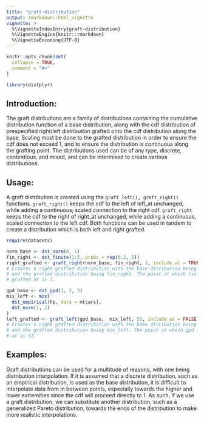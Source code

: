 ```yaml
---
title: "graft-distribution"
output: rmarkdown::html_vignette
vignette: >
  %\VignetteIndexEntry{graft-distribution}
  %\VignetteEngine{knitr::rmarkdown}
  %\VignetteEncoding{UTF-8}
---
```


```r
knitr::opts_chunk$set(
  collapse = TRUE,
  comment = "#>"
)
```

```r
library(distplyr)
```

## Introduction:
The graft distributions are a family of distributions containing the cumulative distribution function of a base distribution, along with the cdf distribution of prespecified right/left distribution grafted onto the cdf distribution along the base. Scaling must be done to the grafted distribution in order to ensure the cdf does not exceed 1, and to ensure the distribution is continuous along the grafting point. The distributions used can be of any type, discrete, contentious, and mixed, and can be intermixed to create various distributions.
	
## Usage:
A graft distribution is created using the `graft_left(), graft_right()` functions. `graft_right()` keeps the cdf to the left of left_at unchanged, while adding a continuous, scaled connection to the right cdf. `graft_right` keeps the cdf to the right of right_at unchanged, while adding a continuous, scaled connection to the left cdf. Both functions can be used in tandem to create a distribution which is both left and right grafted.

```r
require(datasets)

norm_base <- dst_norm(0, 1)
fin_right <- dst_finite(1:5, probs = rep(0.2, 5))
right_grafted <- graft_right(norm_base, fin_right, 1, include_at = TRUE)
# Creates a right grafted distribution with the base ditribution being norm_base,
# and the grafted distribution being fin_right. The point at which fin_right is 
# grafted at is 1.

gpd_base <- dst_gpd(1, 2, 3)
mix_left <- mix(
  dst_empirical(hp, data = mtcars),
  dst_norm(1, 2)
)
left_grafted <- graft_left(gpd_base,  mix_left, 52, include_at = FALSE)
# Creates a right grafted distribution with the base ditribution being gpd_base,
# and the grafted distribution being mix_left. The point at which gpd is grafted
# at is 52.
```

## Examples:

Graft distributions can be used for a multitude of reasons, with one being distribution interpolation. If it is assumed that a discrete distribution, such as an empirical distribution, is used as the base distribution, it is difficult to interpolate data from in between points, especially towards the higher and lower extremities since the cdf will proceed directly to 1. As such, if we use a graft distribution, we can substitute another distribution, such as a generalized Pareto distribution, towards the ends of the distribution to make more realistic interpolations.  
